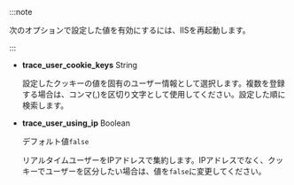 :::note

次のオプションで設定した値を有効にするには、IISを再起動します。

:::

<!-- 

* **trace_user_enabled** <span class='type'>Boolean</span>

  기본값 `true`

  실시간 사용자 집계 여부를 설정합니다. `trace_user_cookie_keys` 옵션에 쿠키를 설정하지 않는 경우 IP 주소 기반으로 집계합니다.

-->

-   **trace_user_cookie_keys** <span class='type'>String</span>

    設定したクッキーの値を固有のユーザー情報として選択します。複数を登録する場合は、コンマ(,)を区切り文字として使用してください。設定した順に検索します。

-   **trace_user_using_ip** <span class='type'>Boolean</span>

    デフォルト値`false`

    リアルタイムユーザーをIPアドレスで集約します。IPアドレスでなく、クッキーでユーザーを区分したい場合は、値を`false`に変更してください。

<!-- 

* **trace_user_header_ticket** <span class='type'>Boolean</span>

  기본값 `false`

  사용자 구분을 HTTP 헤더의 특정 값으로 구분하고 싶을 때 사용할 HTTP 키 값을 설정합니다. `trace_user_using_ip` 옵션이 `true`인 경우 적용할 수 없습니다. HTTP 키를 찾지 못하는 경우 쿠키를 기준으로 사용자를 구분합니다.

* **trace\_user\_set\_cookie** <span class='type'>Boolean</span>

  기본값 `false`

  사용자 구분을 위해 쿠키에 'WHATAP' 키 이름으로 사용자 구분 값을 설정합니다. `trace_user_using_ip` 옵션이 `true`인 경우 적용할 수 없습니다. trace_user_header_ticket이 설정되는 경우 header key를 찾지 못하는 경우 설정됩니다.
HTTP 키를 찾지 못하는 경우 쿠키를 기준으로 사용자를 구분합니다.

* **trace_http_client_ip_header_key** <span class='type'>String</span>

  클라이언트 IP(Remote IP)의 정보를 특정 HTTP 헤더의 값으로 변경해 설정하는 기능입니다. 프록시(Proxy) 환경에서 `X-Forwarded-For` 헤더 값을 클라이언트 IP로 설정할 수 있습니다.

  WEB/WAS 앞에 L4와 같은 로드밸런서가 위치한 경우 클라이언트의 IP 주소가 아닌 L4의 IP 주소가 Remote Address가 되는 경우가 있습니다. 이 상황에서 실제 클라이언트 IP 정보가 http 헤더에 특정 키 값으로 기록되는 경우라면 해당 키 값으로 대체할 수 있습니다.

-->
